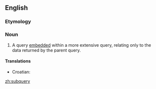 ==English==

===Etymology===
{{prefix|sub|query}}

===Noun===
{{en-noun|subqueries}}

# {{databases}} A query [[embed]]ded within a more extensive query, relating only to the data returned by the parent query.

====Translations====
{{trans-top|embedded query}}
* Croatian: {{t-|hr|podupit|m}}
{{trans-mid}}
{{trans-bottom}}

[[zh:subquery]]